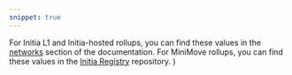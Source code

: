 ```yaml
---
snippet: true
---
```


  <Info>
    For Initia L1 and Initia-hosted rollups, you can find these values in the <a href="/resources/developer/network-information/">networks</a> section of the documentation. For MiniMove rollups, you can find these values in the <a href="https://github.com/initia-labs/initia-registry/tree/main">Initia Registry</a> repository.
  </Info>
)
